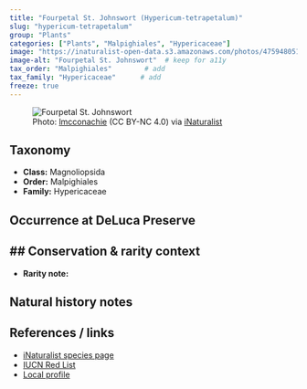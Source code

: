 ```yaml
---
title: "Fourpetal St. Johnswort (Hypericum-tetrapetalum)"
slug: "hypericum-tetrapetalum"
group: "Plants"
categories: ["Plants", "Malpighiales", "Hypericaceae"]
image: "https://inaturalist-open-data.s3.amazonaws.com/photos/475948051/large.jpg"        # keep for thumbnails
image-alt: "Fourpetal St. Johnswort"  # keep for a11y
tax_order: "Malpighiales"        # add
tax_family: "Hypericaceae"      # add
freeze: true
---
```


<figure class="species-figure">
  <img src="https://inaturalist-open-data.s3.amazonaws.com/photos/475948051/large.jpg" alt="Fourpetal St. Johnswort" class="species-photo" />
  <figcaption class="photo-credit">Photo: <a href="https://www.inaturalist.org/people/lmcconachie">lmcconachie</a> (CC BY-NC 4.0) via <a href="https://www.inaturalist.org/observations/265046708">iNaturalist</a></figcaption>
</figure>

## Taxonomy
- **Class:** Magnoliopsida
- **Order:** Malpighiales
- **Family:** Hypericaceae

## Occurrence at DeLuca Preserve


## Conservation & rarity context
- 
- **Rarity note:** 

## Natural history notes


## References / links
- [iNaturalist species page](https://www.inaturalist.org/taxa/128076-Hypericum-tetrapetalum)
- [IUCN Red List](NA)
- [Local profile](NA)
